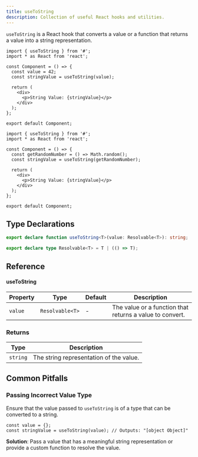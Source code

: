 ```yaml
---
title: useToString
description: Collection of useful React hooks and utilities.
---
```


`useToString` is a React hook that converts a value or a function that returns a value into a string representation.

```tsx
import { useToString } from '#';
import * as React from 'react';

const Component = () => {
  const value = 42;
  const stringValue = useToString(value);

  return (
    <div>
      <p>String Value: {stringValue}</p>
    </div>
  );
};

export default Component;
```

```tsx
import { useToString } from '#';
import * as React from 'react';

const Component = () => {
  const getRandomNumber = () => Math.random();
  const stringValue = useToString(getRandomNumber);

  return (
    <div>
      <p>String Value: {stringValue}</p>
    </div>
  );
};

export default Component;
```

## Type Declarations

```typescript
export declare function useToString<T>(value: Resolvable<T>): string;

export declare type Resolvable<T> = T | (() => T);
```

## Reference

#### useToString

| Property | Type            | Default | Description                                              |
| -------- | --------------- | ------- | -------------------------------------------------------- |
| `value`  | `Resolvable<T>` | -       | The value or a function that returns a value to convert. |

### Returns

| Type | Description |
| ---- | ----------- |
| `string`  | The string representation of the value. |

## Common Pitfalls

### Passing Incorrect Value Type

Ensure that the value passed to `useToString` is of a type that can be converted to a string.

```tsx
const value = {};
const stringValue = useToString(value); // Outputs: "[object Object]"
```

**Solution**: Pass a value that has a meaningful string representation or provide a custom function to resolve the value.
